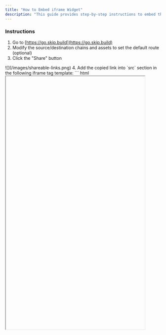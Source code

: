 ```yaml
---
title: "How to Embed iframe Widget"
description: "This guide provides step-by-step instructions to embed the Skip Go API widget into your project."
---
```


### Instructions

1. Go to [https://go.skip.build](https://go.skip.build)
2. Modify the source/destination chains and assets to set the default route (optional)
3. Click the "Share" button  
<Frame>![](/images/shareable-links.png)</Frame>
4. Add the copied link into `src` section in the following iframe tag template:
``` html
<iframe allow="clipboard-read; clipboard-write" src="" height="820" width="450" />
```
5. Insert `/widget` after `go.skip.build` in the `src` url like so:
``` html
<iframe allow="clipboard-read; clipboard-write" src="https://go.skip.build/widget?src_chain=cosmoshub-4&src_asset=uatom" height="820" width="450" />
```
6. Paste it in to your project, and you're done!

### Helpful Tips

* We recommend you set the height to 820px and the width to 450px.
* `allow="clipboard-read; clipboard-write"`is required.

<Info>
 **Have questions or feedback? Help us get better!**
 
 Join [our Discord](https://skip.build/discord) and select the "Skip Go Developer" role to share your questions and feedback.
</Info>
